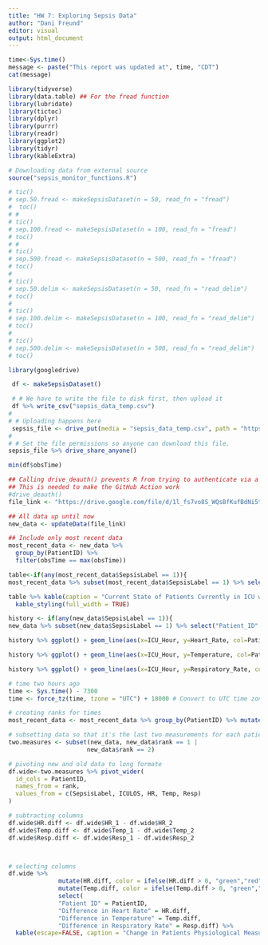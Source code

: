 ```yaml
---
title: "HW 7: Exploring Sepsis Data"
author: "Dani Freund"
editor: visual
output: html_document
---
```


```r
time<-Sys.time()
message <- paste("This report was updated at", time, "CDT")
cat(message)
```

```r
library(tidyverse)
library(data.table) ## For the fread function
library(lubridate)
library(tictoc)
library(dplyr)
library(purrr)
library(readr)
library(ggplot2)
library(tidyr)
library(kableExtra)

# Downloading data from external source
source("sepsis_monitor_functions.R")
```

```r
# tic()
# sep.50.fread <- makeSepsisDataset(n = 50, read_fn = "fread")
#  toc()
# # 
# tic()
# sep.100.fread <- makeSepsisDataset(n = 100, read_fn = "fread")
# toc()
# # 
# tic()
# sep.500.fread <- makeSepsisDataset(n = 500, read_fn = "fread")
# toc()
# 
# tic()
# sep.50.delim <- makeSepsisDataset(n = 50, read_fn = "read_delim")
# toc()
# 
# tic()
# sep.100.delim <- makeSepsisDataset(n = 100, read_fn = "read_delim")
# toc()
# 
# tic()
# sep.500.delim <- makeSepsisDataset(n = 500, read_fn = "read_delim")
# toc()
```

```r
library(googledrive)

 df <- makeSepsisDataset()

 # # We have to write the file to disk first, then upload it
 df %>% write_csv("sepsis_data_temp.csv")
# 
# # Uploading happens here
 sepsis_file <- drive_put(media = "sepsis_data_temp.csv", path = "https://drive.google.com/drive/folders/1JfYn_0kCM1IWGGSwv0VEkZ1MD2pJp9yt", name = "sepsis_data.csv")
# 
# # Set the file permissions so anyone can download this file.
sepsis_file %>% drive_share_anyone()

min(df$obsTime)
```

```r
## Calling drive_deauth() prevents R from trying to authenticate via a browser
## This is needed to make the GitHub Action work
#drive_deauth()
file_link <- "https://drive.google.com/file/d/1l_fs7vo8S_WQsBfKufBdNi5t0ng-Y3kC/view?usp=sharing"

## All data up until now
new_data <- updateData(file_link)

## Include only most recent data
most_recent_data <- new_data %>%
  group_by(PatientID) %>%
  filter(obsTime == max(obsTime)) 
```

```r
table<-if(any(most_recent_data$SepsisLabel == 1)){
most_recent_data %>% subset(most_recent_data$SepsisLabel == 1) %>% select("Patient ID" = PatientID, "Heart Rate" = HR, "Temperature" = Temp, "Respiratory Rate" = Resp)} else {message("No patients tested positive for sepsis within the last hour")} 

table %>% kable(caption = "Current State of Patients Currently in ICU with Sepsis") %>%
  kable_styling(full_width = TRUE)

```

```r
history <- if(any(new_data$SepsisLabel == 1)){
new_data %>% subset(new_data$SepsisLabel == 1) %>% select("Patient_ID" = PatientID, "Heart_Rate" = HR, "Temperature" = Temp, "Respiratory_Rate" = Resp, "ICU_Hour"=ICULOS)} else {message("No positive patients in our dataset")}

history %>% ggplot() + geom_line(aes(x=ICU_Hour, y=Heart_Rate, col=Patient_ID)) + labs(x = "Hour in ICU", y = "Heart Rate", colour="Patient ID") + theme_classic() + ggtitle("History of Heart Rate of Patients with Sepsis in ICU")

history %>% ggplot() + geom_line(aes(x=ICU_Hour, y=Temperature, col=Patient_ID)) + labs(x = "Hour in ICU", y = "Temperature", colour="Patient ID") + theme_classic() + ggtitle("History of Temperature of Patients with Sepsis in ICU")

history %>% ggplot() + geom_line(aes(x=ICU_Hour, y=Respiratory_Rate, col=Patient_ID)) + labs(x = "Hour in ICU", y = "Respiratory Rate", colour="Patient ID") + theme_classic() + ggtitle("History of Respiratory Rate of Patients with Sepsis in ICU")
```

```r
# time two hours ago
time <- Sys.time() - 7300
time <- force_tz(time, tzone = "UTC") + 18000 # Convert to UTC time zone

# creating ranks for times
most_recent_data <- most_recent_data %>% group_by(PatientID) %>% mutate(rank=dense_rank(desc(obsTime)))

# subsetting data so that it's the last two measurements for each patient
two.measures <- subset(new_data, new_data$rank == 1 |
                      new_data$rank == 2) 

# pivoting new and old data to long formate
df.wide<-two.measures %>% pivot_wider(
  id_cols = PatientID,
  names_from = rank,
  values_from = c(SepsisLabel, ICULOS, HR, Temp, Resp)
)

# subtracting columns 
df.wide$HR.diff <- df.wide$HR_1 - df.wide$HR_2
df.wide$Temp.diff <- df.wide$Temp_1 - df.wide$Temp_2
df.wide$Resp.diff <- df.wide$Resp_1 - df.wide$Resp_2



# selecting columns
df.wide %>% 
              mutate(HR.diff, color = ifelse(HR.diff > 0, "green","red")) %>% 
              mutate(Temp.diff, color = ifelse(Temp.diff > 0, "green","red")) %>%               mutate(Resp.diff, color = ifelse(Resp.diff > 0, "green","red")) %>%
              select(
              "Patient ID" = PatientID,
              "Difference in Heart Rate" = HR.diff,
              "Difference in Temperature" = Temp.diff,
              "Difference in Respiratory Rate" = Resp.diff) %>% 
  kable(escape=FALSE, caption = "Change in Patients Physiological Measures over Previous Two Checks") %>% kable_styling(position = "left", full_width = FALSE) %>% column_spec(1, bold = TRUE, border_right = TRUE, color = "black", background = "lightgrey") %>% add_footnote("The time between the recent two checks on patients are not standardized, meaning that measures for some patients occurred closer in time than others.", notation="alphabet")

```

#### 

